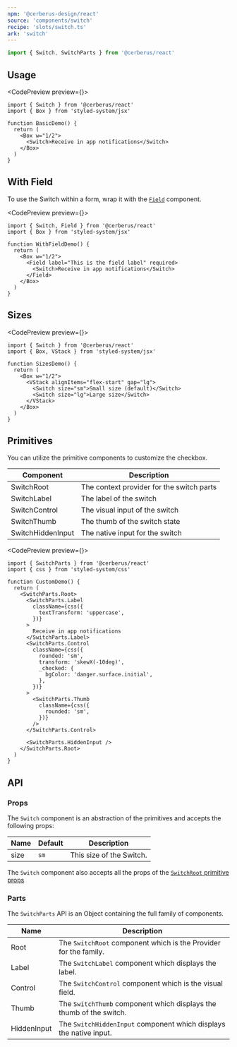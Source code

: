 ```yaml
---
npm: '@cerberus-design/react'
source: 'components/switch'
recipe: 'slots/switch.ts'
ark: 'switch'
---
```



```ts
import { Switch, SwitchParts } from '@cerberus/react'
```

## Usage

<CodePreview preview={<BasicDemo />}>
```tsx title="valid-radio.tsx"
import { Switch } from '@cerberus/react'
import { Box } from 'styled-system/jsx'

function BasicDemo() {
  return (
    <Box w="1/2">
      <Switch>Receive in app notifications</Switch>
    </Box>
  )
}
```
</CodePreview>

## With Field

To use the Switch within a form, wrap it with the [`Field`](./field) component.

<CodePreview preview={<WithFieldDemo />}>
```tsx title="valid-radio.tsx"
import { Switch, Field } from '@cerberus/react'
import { Box } from 'styled-system/jsx'

function WithFieldDemo() {
  return (
    <Box w="1/2">
      <Field label="This is the field label" required>
        <Switch>Receive in app notifications</Switch>
      </Field>
    </Box>
  )
}
```
</CodePreview>

## Sizes

<CodePreview preview={<SizesDemo />}>
```tsx title="valid-radio.tsx"
import { Switch } from '@cerberus/react'
import { Box, VStack } from 'styled-system/jsx'

function SizesDemo() {
  return (
    <Box w="1/2">
      <VStack alignItems="flex-start" gap="lg">
        <Switch size="sm">Small size (default)</Switch>
        <Switch size="lg">Large size</Switch>
      </VStack>
    </Box>
  )
}
```
</CodePreview>

## Primitives

You can utilize the primitive components to customize the checkbox.

| Component | Description |
| --------- | ----------- |
| SwitchRoot    | The context provider for the switch parts |
| SwitchLabel   | The label of the switch |
| SwitchControl   | The visual input of the switch |
| SwitchThumb   | The thumb of the switch state |
| SwitchHiddenInput  | The native input for the switch |

<CodePreview preview={<CustomDemo />}>
```tsx title="custom checkbox"
import { SwitchParts } from '@cerberus/react'
import { css } from 'styled-system/css'

function CustomDemo() {
  return (
    <SwitchParts.Root>
      <SwitchParts.Label
        className={css({
          textTransform: 'uppercase',
        })}
      >
        Receive in app notifications
      </SwitchParts.Label>
      <SwitchParts.Control
        className={css({
          rounded: 'sm',
          transform: 'skewX(-10deg)',
          _checked: {
            bgColor: 'danger.surface.initial',
          },
        })}
      >
        <SwitchParts.Thumb
          className={css({
            rounded: 'sm',
          })}
        />
      </SwitchParts.Control>

      <SwitchParts.HiddenInput />
    </SwitchParts.Root>
  )
}
```
</CodePreview>

## API

### Props

The `Switch` component is an abstraction of the primitives and accepts the following props:

| Name     | Default | Description                                            |
| -------- | ------- | ------------------------------------------------------ |
| size     |  `sm`   | This size of the Switch.                             |


The `Switch` component also accepts all the props of the [`SwitchRoot` primitive props](https://ark-ui.com/react/docs/components/switch#api-reference)

### Parts

The `SwitchParts` API is an Object containing the full family of components.

<NoteAdmonition description="It is best to only use the SwitchParts if you are building a custom solution. Importing Object based components will ship every property it includes into your bundle, regardless if you use it or not." />

| Name     | Description                            |
| -------- | -------------------------------------- |
| Root     | The `SwitchRoot` component which is the Provider for the family. |
| Label     | The `SwitchLabel` component which displays the label. |
| Control     | The `SwitchControl` component which is the visual field. |
| Thumb  | The `SwitchThumb` component which displays the thumb of the switch. |
| HiddenInput  | The `SwitchHiddenInput` component which displays the native input. |
